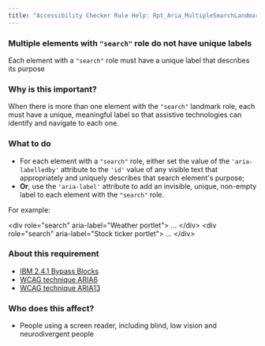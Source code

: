 ```yaml
---
title: "Accessibility Checker Rule Help: Rpt_Aria_MultipleSearchLandmarks"
---
```


<div className="toolHelp">
<Row>
<Column colLg={16} colMd={8} colSm={4} className="toolHead">

### Multiple elements with `"search"` role do not have unique labels

<div id="locLevel"></div>

Each element with a `"search"` role must have a unique label that describes its purpose

</Column>
</Row>
<Row>
<Column colLg={11} colMd={5} colSm={4} className="toolMain">

### Why is this important?

When there is more than one element with the `"search"` landmark role, each must have a unique, meaningful label so that assistive technologies can identify and navigate to each one.

<div id="locSnippet"></div>

### What to do

* For each element with a `"search"` role, either set the value of the `'aria-labelledby'` attribute to the `'id'` value of any visible text that appropriately and uniquely describes that search element's purpose;
* **Or**, use the `'aria-label'` attribute to add an invisible, unique, non-empty label to each element with the `"search"` role.

For example:

<CodeSnippet type="multi" light={true}>&lt;div role="search" aria-label="Weather portlet"&gt;
...
&lt;/div&gt;
&lt;div role="search" aria-label="Stock ticker portlet"&gt;
...
&lt;/div&gt;</CodeSnippet>

</Column>
<Column colLg={5} colMd={3} colSm={4} className="toolLeft">

### About this requirement

* [IBM 2.4.1 Bypass Blocks](https://www.ibm.com/able/requirements/requirements/#2_4_1)
* [WCAG technique ARIA6](https://www.w3.org/WAI/WCAG21/Techniques/aria/ARIA6)
* [WCAG technique ARIA13](https://www.w3.org/WAI/WCAG21/Techniques/aria/ARIA13)

### Who does this affect?
* People using a screen reader, including blind, low vision and neurodivergent people

</Column>
</Row>
</div>

